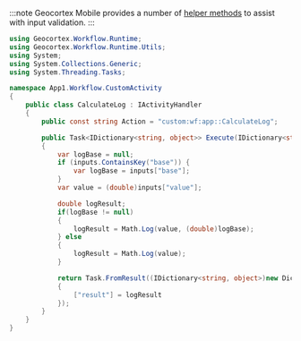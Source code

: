:::note
Geocortex Mobile provides a number of [helper methods](activity-input-validation.mdx) to assist with input validation.
:::

```csharp
using Geocortex.Workflow.Runtime;
using Geocortex.Workflow.Runtime.Utils;
using System;
using System.Collections.Generic;
using System.Threading.Tasks;

namespace App1.Workflow.CustomActivity
{
    public class CalculateLog : IActivityHandler
    {
        public const string Action = "custom:wf:app::CalculateLog";

        public Task<IDictionary<string, object>> Execute(IDictionary<string, object> inputs, IActivityContext context)
        {
            var logBase = null;
            if (inputs.ContainsKey("base")) {
                var logBase = inputs["base"];
            }
            var value = (double)inputs["value"];

            double logResult;
            if(logBase != null)
            {
                logResult = Math.Log(value, (double)logBase);
            } else
            {
                logResult = Math.Log(value);
            }

            return Task.FromResult((IDictionary<string, object>)new Dictionary<string, object>()
            {
                ["result"] = logResult
            });
        }
    }
}
```
